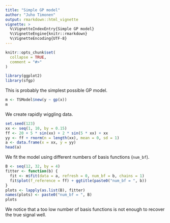 ```yaml
---
title: "Simple GP model"
author: "Juho Timonen"
output: rmarkdown::html_vignette
vignette: >
  %\VignetteIndexEntry{Simple GP model}
  %\VignetteEngine{knitr::rmarkdown}
  %\VignetteEncoding{UTF-8}
---
```


```r
knitr::opts_chunk$set(
  collapse = TRUE,
  comment = "#>"
)
```

```r
library(ggplot2)
library(sfgp)
```

This is probably the simplest possible GP model.
```r
m <- TSModel$new(y ~ gp(x))
m
```

We create rapidly wiggling data.
```r
set.seed(123)
xx <- seq(1, 10, by = 0.15)
ff <- 20 + 5 * sin(xx) + 2 * sin(5 * xx) + xx
yy <- ff + rnorm(n = length(xx), mean = 0, sd = 1)
a <- data.frame(x = xx, y = yy)
head(a)
```

We fit the model using different numbers of basis functions (`num_bf`).
```r
B <- seq(12, 32, by = 4)
fitter <- function(b) {
  fit <- m$fit(data = a, refresh = 0, num_bf = b, chains = 1)
  fit$plot(f_reference = ff) + ggtitle(paste0("num_bf = ", b))
}
plots <- lapply(as.list(B), fitter)
names(plots) <- paste0("num_bf = ", B)
plots
```

We notice that a too low number of basis functions is not enough to recover the
true signal well.


